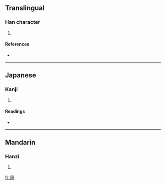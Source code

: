 ==Translingual==

===Han character===
{{Han char|rn=30|rad=口|as=05|sn=8|four=|canj=口尸一口 (RSMR)}}

# {{defn|Han}}

====References====
* {{Han ref|kx=0181.210|dkj=03426|dj=0399.280|hdz=10609.020|uh=545E|ud=21598}}

----

==Japanese==

===Kanji===
{{ja-kanji|grade=|rs=口05}}

# {{defn|Japanese}}

====Readings====
* {{ja-readings|on=[[し]] (shi), [[ち]] (chi)|kun=[[かみかえす]] (kamikaesu)}}

----

==Mandarin==

===Hanzi===
{{cmn-hanzi|pin=[[shī]] ([[shi1]])|wg=shih<sup>1</sup>}}

# {{defn|Mandarin}}

[[fr:呞]]